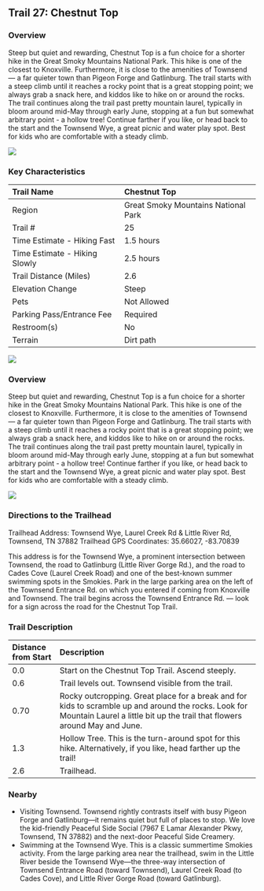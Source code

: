 ## Trail 27: Chestnut Top

### Overview

Steep but quiet and rewarding, Chestnut Top is a fun choice for a shorter hike in the Great Smoky Mountains National Park. This hike is one of the closest to Knoxville. Furthermore, it is close to the amenities of Townsend --- a far quieter town than Pigeon Forge and Gatlinburg. The trail starts with a steep climb until it reaches a rocky point that is a great stopping point; we always grab a snack here, and kiddos like to hike on or around the rocks. The trail continues along the trail past pretty mountain laurel, typically in bloom around mid-May through early June, stopping at a fun but somewhat arbitrary point - a hollow tree! Continue farther if you like, or head back to the start and the Townsend Wye, a great picnic and water play spot. Best for kids who are comfortable with a steady climb.

![](img/trail-27-figure-01.jpg)


### Key Characteristics

| Trail Name                    | Chestnut Top                        |
|:------------------------------|:------------------------------------|
| Region                        | Great Smoky Mountains National Park |
| Trail \#                      | 25                                  |
| Time Estimate - Hiking Fast   | 1.5 hours                           |
| Time Estimate - Hiking Slowly | 2.5 hours                           |
| Trail Distance (Miles)        | 2.6                                 |
| Elevation Change              | Steep                               |
| Pets                          | Not Allowed                         |
| Parking Pass/Entrance Fee     | Required                            |
| Restroom(s)                   | No                                  |
| Terrain                       | Dirt path                           |

![](maps/trail-27-map.jpeg)

### Overview

Steep but quiet and rewarding, Chestnut Top is a fun choice for a shorter hike in the Great Smoky Mountains National Park. This hike is one of the closest to Knoxville. Furthermore, it is close to the amenities of Townsend --- a far quieter town than Pigeon Forge and Gatlinburg. The trail starts with a steep climb until it reaches a rocky point that is a great stopping point; we always grab a snack here, and kiddos like to hike on or around the rocks. The trail continues along the trail past pretty mountain laurel, typically in bloom around mid-May through early June, stopping at a fun but somewhat arbitrary point - a hollow tree! Continue farther if you like, or head back to the start and the Townsend Wye, a great picnic and water play spot. Best for kids who are comfortable with a steady climb.

![](img/trail-27-figure-01.jpg)

### Directions to the Trailhead

Trailhead Address: Townsend Wye, Laurel Creek Rd & Little River Rd, Townsend, TN 37882
Trailhead GPS Coordinates: 35.66027, -83.70839

This address is for the Townsend Wye, a prominent intersection between Townsend, the road to Gatlinburg (Little River Gorge Rd.), and the road to Cades Cove (Laurel Creek Road) and one of the best-known summer swimming spots in the Smokies. Park in the large parking area on the left of the Townsend Entrance Rd. on which you entered if coming from Knoxville and Townsend. The trail begins across the Townsend Entrance Rd. --- look for a sign across the road for the Chestnut Top Trail.

### Trail Description

| Distance from Start | Description                                                                                                                                                                       |
|:-------------|:---------------------------------------------------------|
| 0.0                 | Start on the Chestnut Top Trail. Ascend steeply.                                                                                                                                  |
| 0.6                 | Trail levels out. Townsend visible from the trail.                                                                                                                                |
| 0.70                | Rocky outcropping. Great place for a break and for kids to scramble up and around the rocks. Look for Mountain Laurel a little bit up the trail that flowers around May and June. |
| 1.3                 | Hollow Tree. This is the turn-around spot for this hike. Alternatively, if you like, head farther up the trail!                                                                   |
| 2.6                 | Trailhead.                                                                                                                                                                        |

### Nearby

-   Visiting Townsend. Townsend rightly contrasts itself with busy Pigeon Forge and Gatlinburg---it remains quiet but full of places to stop. We love the kid-friendly Peaceful Side Social (7967 E Lamar Alexander Pkwy, Townsend, TN 37882) and the next-door Peaceful Side Creamery.
-   Swimming at the Townsend Wye. This is a classic summertime Smokies activity. From the large parking area near the trailhead, swim in the Little River beside the Townsend Wye---the three-way intersection of Townsend Entrance Road (toward Townsend), Laurel Creek Road (to Cades Cove), and Little River Gorge Road (toward Gatlinburg).
